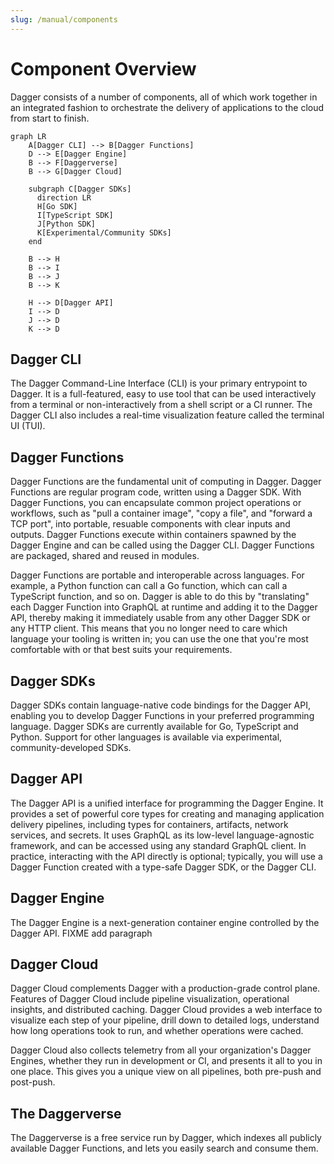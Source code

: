 ```yaml
---
slug: /manual/components
---
```


# Component Overview

Dagger consists of a number of components, all of which work together in an integrated fashion to orchestrate the delivery of applications to the cloud from start to finish.

```mermaid
graph LR
    A[Dagger CLI] --> B[Dagger Functions]
    D --> E[Dagger Engine]
    B --> F[Daggerverse]
    B --> G[Dagger Cloud]

    subgraph C[Dagger SDKs]
      direction LR
      H[Go SDK]
      I[TypeScript SDK]
      J[Python SDK]
      K[Experimental/Community SDKs]
    end

    B --> H
    B --> I
    B --> J
    B --> K

    H --> D[Dagger API]
    I --> D
    J --> D
    K --> D
```

## Dagger CLI
The Dagger Command-Line Interface (CLI) is your primary entrypoint to Dagger. It is a full-featured, easy to use tool that can be used interactively from a terminal or non-interactively from a shell script or a CI runner. The Dagger CLI also includes a real-time visualization feature called the terminal UI (TUI).

## Dagger Functions
Dagger Functions are the fundamental unit of computing in Dagger. Dagger Functions are regular program code, written using a Dagger SDK. With Dagger Functions, you can encapsulate common project operations or workflows, such as "pull a container image", "copy a file", and "forward a TCP port", into portable, resuable components with clear inputs and outputs. Dagger Functions execute within containers spawned by the Dagger Engine and can be called using the Dagger CLI. Dagger Functions are packaged, shared and reused in modules.

Dagger Functions are portable and interoperable across languages. For example, a Python function can call a Go function, which can call a TypeScript function, and so on. Dagger is able to do this by "translating" each Dagger Function into GraphQL at runtime and adding it to the Dagger API, thereby making it immediately usable from any other Dagger SDK or any HTTP client. This means that you no longer need to care which language your tooling is written in; you can use the one that you're most comfortable with or that best suits your requirements.

## Dagger SDKs
Dagger SDKs contain language-native code bindings for the Dagger API, enabling you to develop Dagger Functions in your preferred programming language. Dagger SDKs are currently available for Go, TypeScript and Python. Support for other languages is available via experimental, community-developed SDKs.

## Dagger API
The Dagger API is a unified interface for programming the Dagger Engine. It provides a set of powerful core types for creating and managing application delivery pipelines, including types for containers, artifacts, network services, and secrets. It  uses GraphQL as its low-level language-agnostic framework, and can be accessed using any standard GraphQL client. In practice, interacting with the API directly is optional; typically, you will use a Dagger Function created with a type-safe Dagger SDK, or the Dagger CLI.

## Dagger Engine
The Dagger Engine is a next-generation container engine controlled by the Dagger API.
FIXME add paragraph

## Dagger Cloud
Dagger Cloud complements Dagger with a production-grade control plane. Features of Dagger Cloud include pipeline visualization, operational insights, and distributed caching. Dagger Cloud provides a web interface to visualize each step of your pipeline, drill down to detailed logs, understand how long operations took to run, and whether operations were cached.

Dagger Cloud also collects telemetry from all your organization's Dagger Engines, whether they run in development or CI, and presents it all to you in one place. This gives you a unique view on all pipelines, both pre-push and post-push.

## The Daggerverse
The Daggerverse is a free service run by Dagger, which indexes all publicly available Dagger Functions, and lets you easily search and consume them.
